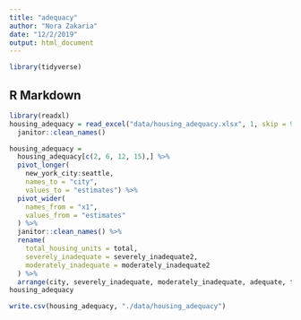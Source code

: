 ```yaml
---
title: "adequacy"
author: "Nora Zakaria"
date: "12/2/2019"
output: html_document
---
```


```r
library(tidyverse)
```

## R Markdown

```r
library(readxl)
housing_adequacy = read_excel("data/housing_adequacy.xlsx", 1, skip = 9) %>%
  janitor::clean_names()

housing_adequacy = 
  housing_adequacy[c(2, 6, 12, 15),] %>%
  pivot_longer(
    new_york_city:seattle, 
    names_to = "city", 
    values_to = "estimates") %>%
  pivot_wider(
    names_from = "x1", 
    values_from = "estimates"
  ) %>%
  janitor::clean_names() %>%
  rename(
    total_housing_units = total, 
    severely_inadequate = severely_inadequate2, 
    moderately_inadequate = moderately_inadequate2
  ) %>%
  arrange(city, severely_inadequate, moderately_inadequate, adequate, total_housing_units)
housing_adequacy

write.csv(housing_adequacy, "./data/housing_adequacy")
```

